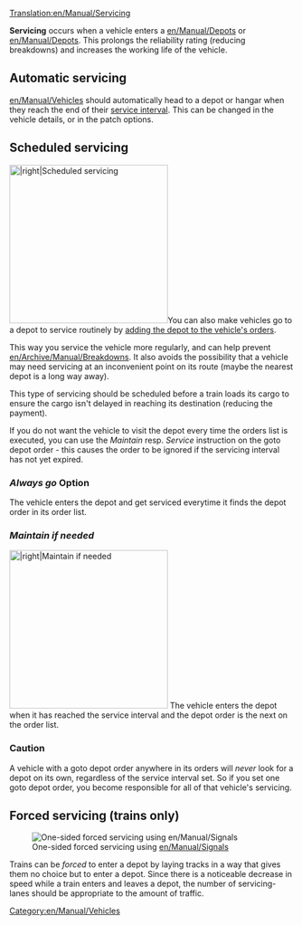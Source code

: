 [[Translation:en/Manual/Servicing]]

'''Servicing''' occurs when a vehicle enters a [[en/Manual/Depots]] or [[en/Manual/Depots]]. This prolongs the reliability rating (reducing breakdowns) and increases the working life of the vehicle.

==Automatic servicing==
[[en/Manual/Vehicles]] should automatically head to a depot or hangar when they reach the end of their [[en/Archive/Manual/Settings/Advanced Settings/Vehicles#servicing|service interval]]. This can be changed in the vehicle details, or in the patch options.

==Scheduled servicing==
[[File:en/Manual/Scheduled servicing.png|thumb|280px||right|Scheduled servicing]]You can also make vehicles go to a depot to service routinely by [[en/Archive/Manual/Settings/Allow goto depot orders|adding the depot to the vehicle's orders]]. 

This way you service the vehicle more regularly, and can help prevent [[en/Archive/Manual/Breakdowns]]. It also avoids the possibility that a vehicle may need servicing at an inconvenient point on its route (maybe the nearest depot is a long way away). 

This type of servicing should be scheduled before a train loads its cargo to ensure the cargo isn't delayed in reaching its destination (reducing the payment).

If you do not want the vehicle to visit the depot every time the orders list is executed, you can use the ''Maintain'' resp. ''Service'' instruction on the goto depot order - this causes the order to be ignored if the servicing interval has not yet expired.

=== ''Always go'' Option ===
The vehicle enters the depot and get serviced everytime it finds the depot order in its order list. 

=== ''Maintain if needed'' ===
[[File:en/Manual/Depot-order.png|thumb|280px||right|Maintain if needed]]
The vehicle enters the depot when it has reached the service interval and the depot order is the next on the order list.

=== Caution ===

A vehicle with a goto depot order anywhere in its orders will ''never'' look for a depot on its own, regardless of the service interval set. So if you set one goto depot order, you become responsible for all of that vehicle's servicing.

==Forced servicing (trains only)==

[[File:en/Manual/Forced servicing.png|thumb|right|One-sided forced servicing using [[en/Manual/Signals]]]]

Trains can be ''forced'' to enter a depot by laying tracks in a way that gives them no choice but to enter a depot. Since there is a noticeable decrease in speed while a train enters and leaves a depot, the number of servicing-lanes should be appropriate to the amount of traffic.
 
[[Category:en/Manual/Vehicles]]